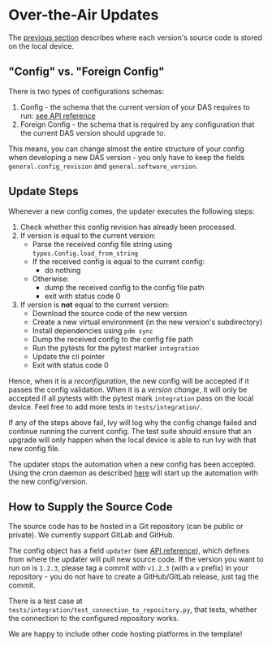 
# Over-the-Air Updates

The [previous section](/concepts/file-system-layout) describes where each version's source code is stored on the local device.

## "Config" vs. "Foreign Config"

There is two types of configurations schemas:

1. Config - the schema that the current version of your DAS requires to run: [see API reference](/api-reference/configuration#configjson)
2. Foreign Config - the schema that is required by any configuration that the current DAS version should upgrade to.

This means, you can change almost the entire structure of your config when developing a new DAS version - you only have to keep the fields `general.config_revision` and `general.software_version`.

## Update Steps

Whenever a new config comes, the updater executes the following steps:

1. Check whether this config revision has already been processed.
2. If version is equal to the current version:
   - Parse the received config file string using `types.Config.load_from_string`
   - If the received config is equal to the current config:
     - do nothing
   - Otherwise:
     - dump the received config to the config file path
     - exit with status code 0
3. If version is **not** equal to the current version:
   - Download the source code of the new version
   - Create a new virtual environment (in the new version's subdirectory)
   - Install dependencies using `pdm sync`
   - Dump the received config to the config file path
   - Run the pytests for the pytest marker `integration`
   - Update the cli pointer
   - Exit with status code 0

Hence, when it is a _reconfiguration_, the new config will be accepted if it passes the config validation. When it is a _version change_, it will only be accepted if all pytests with the pytest mark `integration` pass on the local device. Feel free to add more tests in `tests/integration/`.

If any of the steps above fail, Ivy will log why the config change failed and continue running the current config. The test suite should ensure that an upgrade will only happen when the local device is able to run Ivy with that new config file.

<Callout type="info">

The updater stops the automation when a new config has been accepted. Using the cron daemon as described [here](/core-concepts/file-system-layout#startingstopping-ivy-automatically) will start up the automation with the new config/version.

</Callout>

## How to Supply the Source Code

The source code has to be hosted in a Git repository (can be public or private). We currently support GitLab and GitHub.

The config object has a field `updater` (see [API reference](/api-reference/configuration)), which defines from where the updater will pull new source code. If the version you want to run on is `1.2.3`, please tag a commit with `v1.2.3` (with a `v` prefix) in your repository - you do not have to create a GitHub/GitLab release, just tag the commit.

There is a test case at `tests/integration/test_connection_to_repository.py`, that tests, whether the connection to the configured repository works.

<Callout type="info">

We are happy to include other code hosting platforms in the template!

</Callout>